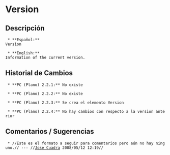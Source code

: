 = Version =

== Descripción ==
  * **Español:**
 Version

  * **English:**
 Information of the current version.


== Historial de Cambios ==
  * **PC (Plano) 2.2.1:** No existe

  * **PC (Plano) 2.2.2:** No existe

  * **PC (Plano) 2.2.3:** Se crea el elemento Version

  * **PC (Plano) 2.2.4:** No hay cambios con respecto a la version anterior


== Comentarios / Sugerencias ==

  * //Este es el formato a seguir para comentarios pero aún no hay ninguno.// --- //[[jcuadra@inbio.ac.cr|Jose Cuadra]] 2008/05/12 12:19//

